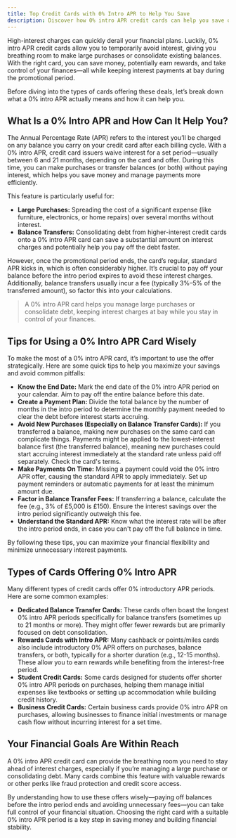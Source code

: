 ```yaml
---
title: Top Credit Cards with 0% Intro APR to Help You Save
description: Discover how 0% intro APR credit cards can help you save on interest, manage large purchases, and consolidate debt effectively.
---
```



High-interest charges can quickly derail your financial plans. Luckily, 0% intro APR credit cards allow you to temporarily avoid interest, giving you breathing room to make large purchases or consolidate existing balances. With the right card, you can save money, potentially earn rewards, and take control of your finances—all while keeping interest payments at bay during the promotional period.

Before diving into the types of cards offering these deals, let’s break down what a 0% intro APR actually means and how it can help you.

## What Is a 0% Intro APR and How Can It Help You?

The Annual Percentage Rate (APR) refers to the interest you’ll be charged on any balance you carry on your credit card after each billing cycle. With a 0% intro APR, credit card issuers waive interest for a set period—usually between 6 and 21 months, depending on the card and offer. During this time, you can make purchases or transfer balances (or both) without paying interest, which helps you save money and manage payments more efficiently.

This feature is particularly useful for:

*   **Large Purchases:** Spreading the cost of a significant expense (like furniture, electronics, or home repairs) over several months without interest.
*   **Balance Transfers:** Consolidating debt from higher-interest credit cards onto a 0% intro APR card can save a substantial amount on interest charges and potentially help you pay off the debt faster.

However, once the promotional period ends, the card’s regular, standard APR kicks in, which is often considerably higher. It’s crucial to pay off your balance before the intro period expires to avoid these interest charges. Additionally, balance transfers usually incur a fee (typically 3%–5% of the transferred amount), so factor this into your calculations.

> A 0% intro APR card helps you manage large purchases or consolidate debt, keeping interest charges at bay while you stay in control of your finances.

<Ad id="us_topfinanzas_1" />

## Tips for Using a 0% Intro APR Card Wisely

To make the most of a 0% intro APR card, it’s important to use the offer strategically. Here are some quick tips to help you maximize your savings and avoid common pitfalls:

*   **Know the End Date:** Mark the end date of the 0% intro APR period on your calendar. Aim to pay off the entire balance before this date.
*   **Create a Payment Plan:** Divide the total balance by the number of months in the intro period to determine the monthly payment needed to clear the debt before interest starts accruing.
*   **Avoid New Purchases (Especially on Balance Transfer Cards):** If you transferred a balance, making new purchases on the same card can complicate things. Payments might be applied to the lowest-interest balance first (the transferred balance), meaning new purchases could start accruing interest immediately at the standard rate unless paid off separately. Check the card's terms.
*   **Make Payments On Time:** Missing a payment could void the 0% intro APR offer, causing the standard APR to apply immediately. Set up payment reminders or automatic payments for at least the minimum amount due.
*   **Factor in Balance Transfer Fees:** If transferring a balance, calculate the fee (e.g., 3% of £5,000 is £150). Ensure the interest savings over the intro period significantly outweigh this fee.
*   **Understand the Standard APR:** Know what the interest rate will be after the intro period ends, in case you can't pay off the full balance in time.

By following these tips, you can maximize your financial flexibility and minimize unnecessary interest payments.

<Ad id="us_topfinanzas_2" />

## Types of Cards Offering 0% Intro APR

Many different types of credit cards offer 0% introductory APR periods. Here are some common examples:

*   **Dedicated Balance Transfer Cards:** These cards often boast the longest 0% intro APR periods specifically for balance transfers (sometimes up to 21 months or more). They might offer fewer rewards but are primarily focused on debt consolidation.
*   **Rewards Cards with Intro APR:** Many cashback or points/miles cards also include introductory 0% APR offers on purchases, balance transfers, or both, typically for a shorter duration (e.g., 12-15 months). These allow you to earn rewards while benefiting from the interest-free period.
*   **Student Credit Cards:** Some cards designed for students offer shorter 0% intro APR periods on purchases, helping them manage initial expenses like textbooks or setting up accommodation while building credit history.
*   **Business Credit Cards:** Certain business cards provide 0% intro APR on purchases, allowing businesses to finance initial investments or manage cash flow without incurring interest for a set time.

## Your Financial Goals Are Within Reach

A 0% intro APR credit card can provide the breathing room you need to stay ahead of interest charges, especially if you’re managing a large purchase or consolidating debt. Many cards combine this feature with valuable rewards or other perks like fraud protection and credit score access.

By understanding how to use these offers wisely—paying off balances before the intro period ends and avoiding unnecessary fees—you can take full control of your financial situation. Choosing the right card with a suitable 0% intro APR period is a key step in saving money and building financial stability.

<Ad id="us_topfinanzas_3" />
